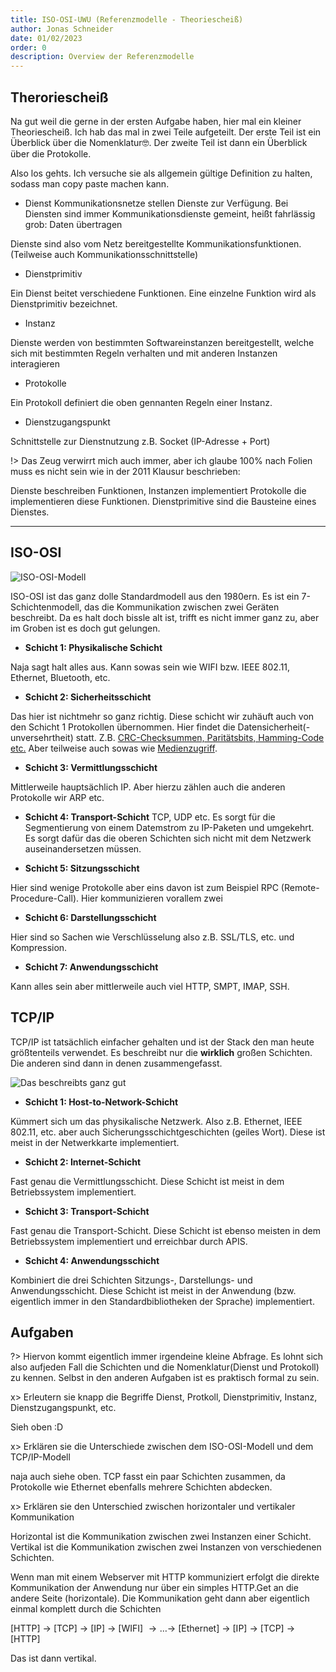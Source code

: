 ```yaml
---
title: ISO-OSI-UWU (Referenzmodelle - Theoriescheiß)
author: Jonas Schneider
date: 01/02/2023
order: 0
description: Overview der Referenzmodelle
---
```


## Theroriescheiß
Na gut weil die gerne in der ersten Aufgabe haben, hier mal ein kleiner Theoriescheiß. 
Ich hab das mal in zwei Teile aufgeteilt. Der erste Teil ist ein Überblick über die Nomenklatur🤓. Der zweite Teil ist dann ein Überblick über die Protokolle.

Also los gehts. Ich versuche sie als allgemein gültige Definition zu halten, sodass man copy paste machen kann.

- Dienst
Kommunikationsnetze stellen Dienste zur Verfügung. Bei Diensten sind immer Kommunikationsdienste gemeint, heißt fahrlässig grob: Daten übertragen

Dienste sind also vom Netz bereitgestellte Kommunikationsfunktionen. (Teilweise auch Kommunikationsschnittstelle)

- Dienstprimitiv

Ein Dienst beitet verschiedene Funktionen. Eine einzelne Funktion wird als Dienstprimitiv bezeichnet. 

- Instanz

Dienste werden von bestimmten Softwareinstanzen bereitgestellt, welche sich mit bestimmten Regeln verhalten und mit anderen Instanzen interagieren

- Protokolle

Ein Protokoll definiert die oben gennanten Regeln einer Instanz.

- Dienstzugangspunkt

Schnittstelle zur Dienstnutzung z.B. Socket (IP-Adresse + Port)

!> Das Zeug verwirrt mich auch immer, aber ich glaube 100% nach Folien muss es nicht sein wie in der 2011 Klausur beschrieben:

Dienste beschreiben Funktionen, Instanzen implementiert Protokolle die implementieren diese Funktionen. Dienstprimitive sind die Bausteine eines Dienstes.

<hr className="border-black border-1"></hr>

## ISO-OSI
![ISO-OSI-Modell](https://img.devrant.com/devrant/rant/r_2081122_Phhqp.jpg)

ISO-OSI ist das ganz dolle Standardmodell aus den 1980ern. Es ist ein 7-Schichtenmodell, das die Kommunikation zwischen zwei Geräten beschreibt.
Da es halt doch bissle alt ist, trifft es nicht immer ganz zu, aber im Groben ist es doch gut gelungen.

- **Schicht 1: Physikalische Schicht**

Naja sagt halt alles aus. Kann sowas sein wie WIFI bzw. IEEE 802.11, Ethernet, Bluetooth, etc.

- **Schicht 2: Sicherheitsschicht**

Das hier ist nichtmehr so ganz richtig. Diese schicht wir zuhäuft auch von den Schicht 1 Protokollen übernommen. Hier findet die Datensicherheit(-unversehrtheit) statt.
Z.B. [CRC-Checksummen, Paritätsbits, Hamming-Code etc.](/teachings/checksum-summachtdiebiene)
Aber teilweise auch sowas wie [Medienzugriff](/teachings/halt-haltmaldeinefressebitte).

- **Schicht 3: Vermittlungsschicht**

Mittlerweile hauptsächlich IP. Aber hierzu zählen auch die anderen Protokolle wir ARP etc.

- **Schicht 4: Transport-Schicht**
TCP, UDP etc. Es sorgt für die Segmentierung von einem Datemstrom zu IP-Paketen und umgekehrt. Es sorgt dafür das die oberen Schichten sich nicht mit dem Netzwerk auseinandersetzen müssen.

- **Schicht 5: Sitzungsschicht**

Hier sind wenige Protokolle aber eins davon ist zum Beispiel RPC (Remote-Procedure-Call). Hier kommunizieren vorallem zwei 

- **Schicht 6: Darstellungsschicht**

Hier sind so Sachen wie Verschlüsselung also z.B. SSL/TLS, etc. und Kompression.

- **Schicht 7: Anwendungsschicht**

Kann alles sein aber mittlerweile auch viel HTTP, SMPT, IMAP, SSH.

## TCP/IP 

TCP/IP ist tatsächlich einfacher gehalten und ist der Stack den man heute größtenteils verwendet. Es beschreibt nur die **wirklich** großen Schichten. Die anderen sind dann in denen zusammengefasst.

![Das beschreibts ganz gut](https://netzmafia.ee.hm.edu/skripten/netze/tcpipiso.gif)

- **Schicht 1: Host-to-Network-Schicht**

Kümmert sich um das physikalische Netzwerk. Also z.B. Ethernet, IEEE 802.11, etc. aber auch Sicherungsschichtgeschichten (geiles Wort). Diese ist meist in der Netwerkkarte implementiert.

- **Schicht 2: Internet-Schicht**

Fast genau die Vermittlungsschicht. Diese Schicht ist meist in dem Betriebssystem implementiert.

- **Schicht 3: Transport-Schicht**

Fast genau die Transport-Schicht. Diese Schicht ist ebenso meisten in dem Betriebssystem implementiert und erreichbar durch APIS.

- **Schicht 4: Anwendungsschicht**

Kombiniert die drei Schichten Sitzungs-, Darstellungs- und Anwendungsschicht. Diese Schicht ist meist in der Anwendung (bzw. eigentlich immer in den Standardbibliotheken der Sprache) implementiert.

## Aufgaben

?> Hiervon kommt eigentlich immer irgendeine kleine Abfrage. Es lohnt sich also aufjeden Fall die Schichten und die Nomenklatur(Dienst und Protokoll) zu kennen. 
Selbst in den anderen Aufgaben ist es praktisch formal zu sein.

x> Erleutern sie knapp die Begriffe Dienst, Protkoll, Dienstprimitiv, Instanz, Dienstzugangspunkt, etc.

Sieh oben :D 

x> Erklären sie die Unterschiede zwischen dem ISO-OSI-Modell und dem TCP/IP-Modell

naja auch siehe oben. TCP fasst ein paar Schichten zusammen, da Protokolle wie Ethernet ebenfalls mehrere Schichten abdecken.

x> Erklären sie den Unterschied zwischen horizontaler und vertikaler Kommunikation

Horizontal ist die Kommunikation zwischen zwei Instanzen einer Schicht. Vertikal ist die Kommunikation zwischen zwei Instanzen von verschiedenen Schichten.

Wenn man mit einem Webserver mit HTTP kommuniziert erfolgt die direkte Kommunikation der Anwendung nur über ein simples HTTP.Get an die andere Seite (horizontale). 
Die Kommunikation geht dann aber eigentlich einmal komplett durch die Schichten 

[HTTP] $\to$ [TCP] $\to$ [IP] $\to$ [WIFI] $\to \dots \to$ [Ethernet] $\to$ [IP] $\to$ [TCP] $\to$ [HTTP]

Das ist dann vertikal.

<ISOOSI></ISOOSI>